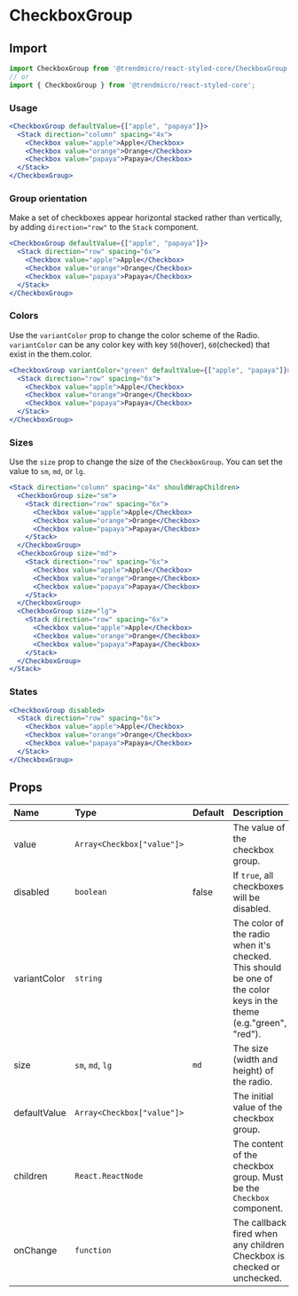 # CheckboxGroup

## Import

```js
import CheckboxGroup from '@trendmicro/react-styled-core/CheckboxGroup';
// or
import { CheckboxGroup } from '@trendmicro/react-styled-core';
```

### Usage

```jsx
<CheckboxGroup defaultValue={["apple", "papaya"]}>
  <Stack direction="column" spacing="4x">
    <Checkbox value="apple">Apple</Checkbox>
    <Checkbox value="orange">Orange</Checkbox>
    <Checkbox value="papaya">Papaya</Checkbox>
  </Stack>
</CheckboxGroup>
```

### Group orientation

Make a set of checkboxes appear horizontal stacked rather than vertically, by adding `direction="row"` to the `Stack` component.

```jsx
<CheckboxGroup defaultValue={["apple", "papaya"]}>
  <Stack direction="row" spacing="6x">
    <Checkbox value="apple">Apple</Checkbox>
    <Checkbox value="orange">Orange</Checkbox>
    <Checkbox value="papaya">Papaya</Checkbox>
  </Stack>
</CheckboxGroup>
```

### Colors

Use the `variantColor` prop to change the color scheme of the Radio. `variantColor` can be any color key with key `50`(hover), `60`(checked) that exist in the them.color.

```jsx
<CheckboxGroup variantColor="green" defaultValue={["apple", "papaya"]}>
  <Stack direction="row" spacing="6x">
    <Checkbox value="apple">Apple</Checkbox>
    <Checkbox value="orange">Orange</Checkbox>
    <Checkbox value="papaya">Papaya</Checkbox>
  </Stack>
</CheckboxGroup>
```

### Sizes

Use the `size` prop to change the size of the `CheckboxGroup`. You can set the value to `sm`, `md`, or `lg`.

```jsx
<Stack direction="column" spacing="4x" shouldWrapChildren>
  <CheckboxGroup size="sm">
    <Stack direction="row" spacing="6x">
      <Checkbox value="apple">Apple</Checkbox>
      <Checkbox value="orange">Orange</Checkbox>
      <Checkbox value="papaya">Papaya</Checkbox>
    </Stack>
  </CheckboxGroup>
  <CheckboxGroup size="md">
    <Stack direction="row" spacing="6x">
      <Checkbox value="apple">Apple</Checkbox>
      <Checkbox value="orange">Orange</Checkbox>
      <Checkbox value="papaya">Papaya</Checkbox>
    </Stack>
  </CheckboxGroup>
  <CheckboxGroup size="lg">
    <Stack direction="row" spacing="6x">
      <Checkbox value="apple">Apple</Checkbox>
      <Checkbox value="orange">Orange</Checkbox>
      <Checkbox value="papaya">Papaya</Checkbox>
    </Stack>
  </CheckboxGroup>
</Stack>
```

### States
```jsx
<CheckboxGroup disabled>
  <Stack direction="row" spacing="6x">
    <Checkbox value="apple">Apple</Checkbox>
    <Checkbox value="orange">Orange</Checkbox>
    <Checkbox value="papaya">Papaya</Checkbox>
  </Stack>
</CheckboxGroup>
```

## Props

| Name | Type | Default | Description |
| :--- | :--- | :------ | :---------- |
| value | `Array<Checkbox["value"]>` | | The value of the checkbox group. |
| disabled | `boolean` | false | If `true`, all checkboxes will be disabled. |
| variantColor | `string` | | The color of the radio when it's checked. This should be one of the color keys in the theme (e.g."green", "red"). |
| size | `sm`, `md`, `lg` | `md` | The size (width and height) of the radio. |
| defaultValue | `Array<Checkbox["value"]>` | | The initial value of the checkbox group. |
| children | `React.ReactNode` | | The content of the checkbox group. Must be the `Checkbox` component. |
| onChange | `function` | | The callback fired when any children Checkbox is checked or unchecked. |
